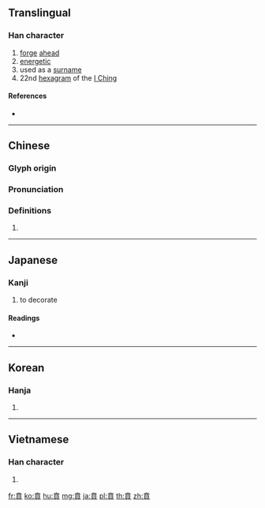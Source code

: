 {{character info/new}}
{{also|贲}}
==Translingual==

===Han character===
{{Han char|rn=154|rad=貝|as=05|sn=12|four=40806|canj=JTBC|ids=⿱卉貝}}

# [[forge]] [[ahead]]
# [[energetic]]
# used as a [[surname]]
# 22nd [[hexagram]] of the [[I Ching]]

====References====
* {{Han ref|kx=1207.140|dkj=36727|dj=1671.040|hdz=63630.040|uh=8CC1|ud=36033|bh=B64E|bd=46670}}

----

==Chinese==
{{zh-forms|s=贲}}

===Glyph origin===
{{Han etym}}

===Pronunciation===
{{zh-pron
|m=bì
|c=ban1,bei3
|mn=pì
|mc=y
|oc=y
|ma=
|cat=v,a,pn,n
}}

===Definitions===
{{zh-hanzi}}

# {{rfdef|lang=zh}}

----

==Japanese==

===Kanji===
{{ja-kanji|grade=|rs=貝05}}

# to decorate

====Readings====
* {{ja-readings|on=[[ひ]] (hi), [[ふん]] (fun), [[ほん]] (hon)|kun=[[かざる]] (kazaru), [[かわる]] (kawaru), [[まじる]] (majiru)|nanori=}}

----

==Korean==

===Hanja===
{{ko-hanja|hangeul=분|eumhun=|rv=bun|mr=pun|y=pun}}

# {{defn|lang=ko|sort=貝05}}

----

==Vietnamese==

===Han character===
{{vi-hantu|[[bí]], [[bôn]]|rs=貝05}}

# {{defn|lang=vi|sort=貝05}}

[[fr:賁]]
[[ko:賁]]
[[hu:賁]]
[[mg:賁]]
[[ja:賁]]
[[pl:賁]]
[[th:賁]]
[[zh:賁]]